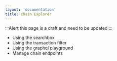 ```yaml
---
layout: 'documentation'
title: chain Explorer
---
```


:::Alert
this page is a draft and need to be updated
:::

- Using the searchbox
- Using the transaction filter
- Using the graphql playground
- Manage chain endpoints

